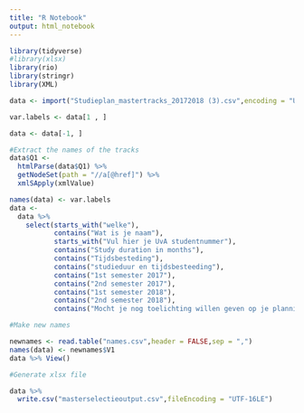 ```yaml
---
title: "R Notebook"
output: html_notebook
---
```



```r
library(tidyverse)
#library(xlsx)
library(rio)
library(stringr)
library(XML)

data <- import("Studieplan_mastertracks_20172018 (3).csv",encoding = "UTF-8")

var.labels <- data[1 , ]

data <- data[-1, ]

#Extract the names of the tracks
data$Q1 <- 
  htmlParse(data$Q1) %>%
  getNodeSet(path = "//a[@href]") %>%
  xmlSApply(xmlValue)

names(data) <- var.labels
data <- 
  data %>% 
    select(starts_with("welke"),
           contains("Wat is je naam"),
           starts_with("Vul hier je UvA studentnummer"),
           contains("Study duration in months"),
           contains("Tijdsbesteding"),
           contains("studieduur en tijdsbesteeding"),
           contains("1st semester 2017"),
           contains("2nd semester 2017"),
           contains("1st semester 2018"),
           contains("2nd semester 2018"),
           contains("Mocht je nog toelichting willen geven op je planning, dan kan dit hieronder."))

#Make new names

newnames <- read.table("names.csv",header = FALSE,sep = ",")
names(data) <- newnames$V1
data %>% View()

#Generate xlsx file

data %>% 
  write.csv("masterselectieoutput.csv",fileEncoding = "UTF-16LE")




```

